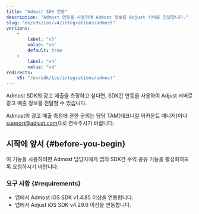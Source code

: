 ```yaml
---
title: "Admost SDK 연동"
description: "Admost 연동을 사용하여 Admost 정보를 Adjust 서버로 전달합니다."
slug: "en/sdk/ios/v4/integrations/admost"
versions: 
    - 
        label: "v5"
        value: "v5"
        default: true
    - 
        label: "v4"
        value: "v4"
redirects: 
    v5: "/en/sdk/ios/integrations/admost"
---
```

Admost SDK의 광고 매출을 측정하고 싶다면, SDK간 연동을 사용하여 Adjust 서버로 광고 매출 정보를 전달할 수 있습니다.
<callout type="note"> 

Admost의 광고 매출 측정에 관한 문의는 담당 TAM\(테크니컬 어카운트 매니저\)이나 [support@adjust.com](mailto:support@adjust.com)으로 연락주시기 바랍니다.
</Callout> 

시작에 앞서 \{\#before\-you\-begin\}
------------------------------------

이 기능을 사용하려면 Admost 담당자에게 앱의 SDK간 수익 공유 기능을 활성화하도록 요청하시기 바랍니다.

### 요구 사항 \{\#requirements\}

* 앱에서 Admost iOS SDK v1\.4\.85 이상을 연동합니다.
* 앱에서 Adjust iOS SDK v4\.29\.6 이상을 연동합니다.

